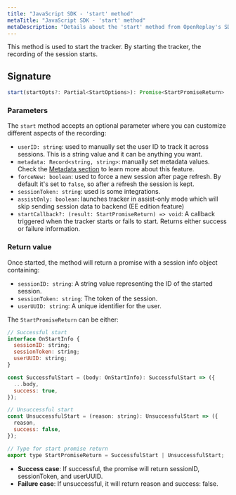 ```yaml
---
title: "JavaScript SDK - 'start' method"
metaTitle: "JavaScript SDK - 'start' method"
metaDescription: "Details about the 'start' method from OpenReplay's SDK"
---
```


This method is used to start the tracker. By starting the tracker, the recording of the session starts.

## Signature

```js
start(startOpts?: Partial<StartOptions>): Promise<StartPromiseReturn>
```

### Parameters
The `start` method accepts an optional parameter where you can customize different aspects of the recording:
- `userID: string`: used to manually set the user ID to track it across sessions. This is a string value and it can be anything you want.
- `metadata: Record<string, string>`: manually set metadata values. Check the [Metadata section](/installation/metadata/) to learn more about this feature.
- `forceNew: boolean`: used to force a new session after page refresh. By default it's set to `false`, so after a refresh the session is kept.
- `sessionToken: string`: used is some integrations.
- `assistOnly: boolean`: launches tracker in assist-only mode which will skip sending session data to backend (EE edition feature)
- `startCallback?: (result: StartPromiseReturn) => void`: A callback triggered when the tracker starts or fails to start. Returns either success or failure information.


### Return value

Once started, the method will return a promise with a session info object containing:

- `sessionID: string`: A string value representing the ID of the started session.
- `sessionToken: string`: The token of the session.
- `userUUID: string`: A unique identifier for the user.

The `StartPromiseReturn` can be either:

```js
// Successful start
interface OnStartInfo {
  sessionID: string;
  sessionToken: string;
  userUUID: string;
}

const SuccessfulStart = (body: OnStartInfo): SuccessfulStart => ({
  ...body,
  success: true,
});

// Unsuccessful start
const UnsuccessfulStart = (reason: string): UnsuccessfulStart => ({
  reason,
  success: false,
});

// Type for start promise return
export type StartPromiseReturn = SuccessfulStart | UnsuccessfulStart;
```

- **Success case**: If successful, the promise will return sessionID, sessionToken, and userUUID.
- **Failure case**: If unsuccessful, it will return reason and success: false.